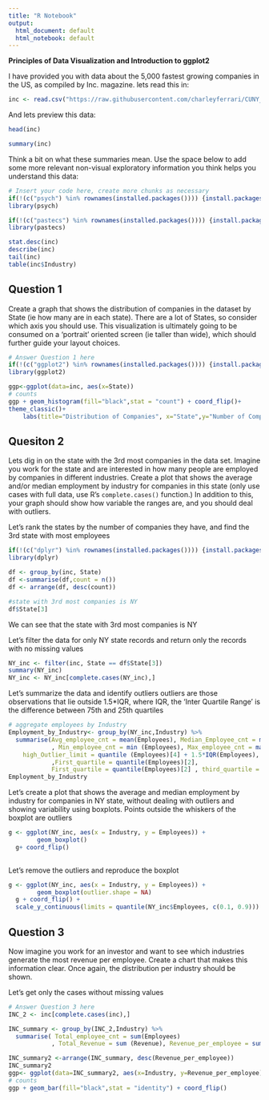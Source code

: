 ---
title: "R Notebook"
output:
  html_document: default
  html_notebook: default
---

**Principles of Data Visualization and Introduction to ggplot2**

I have provided you with data about the 5,000 fastest growing companies in the US, as compiled by Inc. magazine. lets read this in:

```{r}

inc <- read.csv("https://raw.githubusercontent.com/charleyferrari/CUNY_DATA_608/master/module1/Data/inc5000_data.csv", header= TRUE)

```

And lets preview this data:

```{r}

head(inc)


```
```{r}

summary(inc)

```

Think a bit on what these summaries mean. Use the space below to add some more relevant non-visual exploratory information you think helps you understand this data:

```{r}

# Insert your code here, create more chunks as necessary
if(!(c("psych") %in% rownames(installed.packages()))) {install.packages('psych')}
library(psych)

if(!(c("pastecs") %in% rownames(installed.packages()))) {install.packages('pastecs')}
library(pastecs)

stat.desc(inc) 
describe(inc)
tail(inc)
table(inc$Industry)
```

## Question 1

Create a graph that shows the distribution of companies in the dataset by State (ie how many are in each state). There are a lot of States, so consider which axis you should use. This visualization is ultimately going to be consumed on a 'portrait' oriented screen (ie taller than wide), which should further guide your layout choices.

```{r}

# Answer Question 1 here
if(!(c("ggplot2") %in% rownames(installed.packages()))) {install.packages('ggplot2')}
library(ggplot2)

ggp<-ggplot(data=inc, aes(x=State)) 
# counts
ggp + geom_histogram(fill="black",stat = "count") + coord_flip()+
theme_classic()+
    labs(title="Distribution of Companies", x="State",y="Number of Companies")

```

## Quesiton 2

Lets dig in on the state with the 3rd most companies in the data set. Imagine you work for the state and are interested in how many people are employed by companies in different industries. Create a plot that shows the average and/or median employment by industry for companies in this state (only use cases with full data, use R's `complete.cases()` function.) In addition to this, your graph should show how variable the ranges are, and you should deal with outliers.


Let's rank the states by the number of companies they have, and find the 3rd state with most employees
```{r}
if(!(c("dplyr") %in% rownames(installed.packages()))) {install.packages('dplyr')}
library(dplyr)

df <- group_by(inc, State)
df <-summarise(df,count = n())
df <- arrange(df, desc(count))

#state with 3rd most companies is NY
df$State[3]
```

We can see that the state with 3rd most companies is NY


Let's filter the data for only NY state records and return only the records with no missing values

```{r}
NY_inc <- filter(inc, State == df$State[3])
summary(NY_inc)
NY_inc <- NY_inc[complete.cases(NY_inc),]

```
Let's summarize the data and identify outliers
outliers are those observations that lie outside 1.5*IQR, where IQR, the 'Inter Quartile Range' is the difference between 75th and 25th quartiles
```{r}
# aggregate employees by Industry
Employment_by_Industry<- group_by(NY_inc,Industry) %>% 
  summarise(Avg_employee_cnt = mean(Employees), Median_Employee_cnt = median(Employees), Total_employee_cnt = sum(Employees) 
            , Min_employee_cnt = min (Employees), Max_employee_cnt = max(Employees) , 
    high_Outlier_limit = quantile (Employees)[4] + 1.5*IQR(Employees), low_Outlier_limit = quantile (Employees)[2] - 1.5*IQR(Employees)
            ,First_quartile = quantile(Employees)[2],
            First_quartile = quantile(Employees)[2] , third_quartile = quantile (Employees)[4])
Employment_by_Industry
```


Let's create a plot that shows the average and median employment by industry for companies in NY state, without dealing with outliers and showing variability using boxplots. Points outside the whiskers of the boxplot are outliers

```{r}


g <- ggplot(NY_inc, aes(x = Industry, y = Employees)) +
        geom_boxplot()
  g+ coord_flip() 
  

```

Let's remove the outliers and reproduce the boxplot

```{r}
g <- ggplot(NY_inc, aes(x = Industry, y = Employees)) +
        geom_boxplot(outlier.shape = NA)
  g + coord_flip() +
  scale_y_continuous(limits = quantile(NY_inc$Employees, c(0.1, 0.9)))
```


## Question 3

Now imagine you work for an investor and want to see which industries generate the most revenue per employee. Create a chart that makes this information clear. Once again, the distribution per industry should be shown.

Let's get only the cases without missing values
```{r}

# Answer Question 3 here
INC_2 <- inc[complete.cases(inc),]

INC_summary <- group_by(INC_2,Industry) %>% 
  summarise( Total_employee_cnt = sum(Employees) 
            , Total_Revenue = sum (Revenue), Revenue_per_employee = sum (Revenue)/sum(Employees))

INC_summary2 <-arrange(INC_summary, desc(Revenue_per_employee))
INC_summary2
ggp<- ggplot(data=INC_summary2, aes(x=Industry, y=Revenue_per_employee)) 
# counts
ggp + geom_bar(fill="black",stat = "identity") + coord_flip()

```



